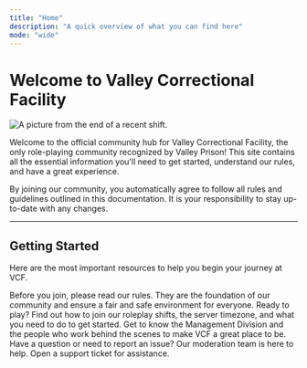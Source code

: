 ```yaml
---
title: "Home"
description: "A quick overview of what you can find here"
mode: "wide"
---
```


# Welcome to Valley Correctional Facility

<img
  src="/images/image_2025-09-22_155546563.png"
  alt="A picture from the end of a recent shift."
  caption="Photo credit: gamblingradio"
  className="mx-auto"
/>

Welcome to the official community hub for Valley Correctional Facility, the only role-playing community recognized by Valley Prison! This site contains all the essential information you'll need to get started, understand our rules, and have a great experience.

<Info>
  By joining our community, you automatically agree to follow all rules and guidelines outlined in this documentation. It is your responsibility to stay up-to-date with any changes.
</Info>

---

## Getting Started
Here are the most important resources to help you begin your journey at VCF.

<CardGroup cols={2}>
  <Card
    title="Community Rules"
    icon="gavel"
    href="/community-rules/our-rules"
    cta="Read the Rules"
  >
    Before you join, please read our rules. They are the foundation of our community and ensure a fair and safe environment for everyone.
  </Card>
  <Card
    title="Joining a Shift"
    icon="gamepad"
    href="/community-info"
    cta="Learn How to Join"
  >
    Ready to play? Find out how to join our roleplay shifts, the server timezone, and what you need to do to get started.
  </Card>
  <Card
    title="Meet Our Team"
    icon="users"
    href="/about-us/our-team"
    cta="See the Team"
  >
    Get to know the Management Division and the people who work behind the scenes to make VCF a great place to be.
  </Card>
  <Card
    title="Get Support"
    icon="life-ring"
    href="https://discord.com/channels/1345804368263385170/1345816347657113702"
    cta="Open a Ticket"
  >
    Have a question or need to report an issue? Our moderation team is here to help. Open a support ticket for assistance.
  </Card>
</CardGroup>